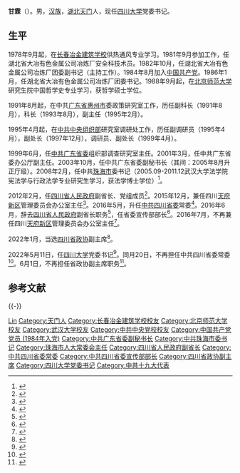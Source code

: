 {{Otheruses|甘霖|other=同名或類似名的其它條目描述}}

'''甘霖'''（{{bd|1963年|7月||catIdx=Gan甘}}）。男，[[汉族|汉族]]，[[湖北|湖北]][[天门市|天门]]人，现任[[四川大学|四川大学]]党委书记。

== 生平 ==
1978年9月起，在[[长春冶金建筑学校|长春冶金建筑学校]]供热通风专业学习。1981年9月参加工作，任湖北省大冶有色金属公司冶炼厂安全科技术员。1982年10月，任湖北省大冶有色金属公司冶炼厂团委副书记（主持工作）。1984年8月加入[[中国共产党|中国共产党]]。1986年1月，任湖北省大冶有色金属公司冶炼厂团委书记。1988年9月起，在[[北京师范大学|北京师范大学]]研究生院中国哲学史专业学习，获哲学硕士学位。

1991年8月起，在中共[[广东省|广东省]][[惠州市|惠州市]]委政策研究室工作，历任副科长（1991年8月），科长（1993年8月），副主任（1995年2月）。

1995年4月起，在[[中共中央组织部|中共中央组织部]]研究室调研处工作，历任副调研员（1995年4月），副处长（1997年12月），调研员、副处长（1999年4月）。

1999年6月，任[[中共广东省委|中共广东省委]]组织部调查研究室主任。2001年3月，任中共广东省委办公厅副主任。2003年10月，任中共广东省委副秘书长（其间：2005年8月升正厅级）。2008年2月，任中共[[珠海市|珠海市]]委书记（2005.09-2011.12武汉大学法学院宪法学与行政法学专业研究生学习，获法学博士学位）<ref>{{cite news|title=李嘉接替甘霖任珠海市委书记|url=http://district.ce.cn/newarea/sddy/201202/05/t20120205_23044987.shtml|accessdate=2016-05-27|newspaper=中国经济网|archive-date=2019-06-08|archive-url=https://web.archive.org/web/20190608070037/http://district.ce.cn/newarea/sddy/201202/05/t20120205_23044987.shtml|dead-url=no}}</ref>。

2012年2月，任[[四川省人民政府|四川省人民政府]]副省长、党组成员<ref>{{cite news|title=甘霖任四川省副省长 黄小祥辞任 侍俊任省公安厅厅长|url=http://district.ce.cn/newarea/sddy/201202/10/t20120210_23062094.shtml|accessdate=2016-05-27|newspaper=中国经济网|archive-date=2020-08-03|archive-url=https://web.archive.org/web/20200803183623/http://district.ce.cn/newarea/sddy/201202/10/t20120210_23062094.shtml|dead-url=no}}</ref>。2015年12月，兼任四川[[天府新区|天府新区]]管理委员会办公室主任<ref>{{cite news|title=四川任免甘霖、周思源、钟志荣、张绍军、刘建和等职务|url=http://district.ce.cn/newarea/sddy/201512/24/t20151224_7792801.shtml|accessdate=2016-05-27|newspaper=中国经济网|archive-date=2019-06-14|archive-url=https://web.archive.org/web/20190614200133/http://district.ce.cn/newarea/sddy/201512/24/t20151224_7792801.shtml|dead-url=no}}</ref>。2016年5月，升任[[中共四川省委|中共四川省委]]常委<ref>{{cite news|title=曲木史哈、甘霖任四川省委常委，李登菊不再担任|url=http://www.thepaper.cn/newsDetail_forward_1475402|accessdate=2016-05-27|newspaper=澎湃新闻|archive-date=2016-05-30|archive-url=https://web.archive.org/web/20160530040420/http://www.thepaper.cn/newsDetail_forward_1475402|dead-url=no}}</ref>。2016年6月，辞去[[四川省人民政府|四川省人民政府]]副省长职务<ref>{{cite news|title=遂宁市委书记杨洪波、宜宾市委书记王铭晖出任四川省副省长|url=http://www.thepaper.cn/newsDetail_forward_1477504|accessdate=2016-06-05|newspaper=澎湃新闻|archive-date=2016-06-01|archive-url=https://web.archive.org/web/20160601153009/http://www.thepaper.cn/newsDetail_forward_1477504|dead-url=no}}</ref>，任省委宣传部部长<ref>{{cite web|url=http://china.caixin.com/2016-06-07/100948684.html|title=新任四川省委常委曲木史哈、甘霖职务公布|publisher=财新网|accessdate=2016-06-07|archive-date=2016-06-08|archive-url=https://web.archive.org/web/20160608135301/http://china.caixin.com/2016-06-07/100948684.html|dead-url=no}}</ref>。2016年7月，不再兼任四川[[天府新区|天府新区]]管理委员会办公室主任<ref>{{cite news|title=四川副省长王宁兼任天府新区管委会办公室主任，甘霖不再兼任|url=http://www.thepaper.cn/newsDetail_forward_1494754|accessdate=2016-07-06|newspaper=澎湃新闻|archive-date=2016-07-08|archive-url=https://web.archive.org/web/20160708094731/http://www.thepaper.cn/newsDetail_forward_1494754|dead-url=no}}</ref>。

2022年1月，当选[[中国人民政治协商会议四川省委员会|四川省政协]]副主席<ref>{{Cite web|title=田向利当选为四川省政协主席|url=http://sc.people.com.cn/n2/2022/0120/c345514-35104833.html|access-date=2022-01-20|publisher=人民网|archive-date=2022-01-22|archive-url=https://web.archive.org/web/20220122084646/http://sc.people.com.cn/n2/2022/0120/c345514-35104833.html|dead-url=no}}</ref>。

2022年5月11日，任[[四川大学|四川大学]]党委书记<ref>{{Cite web|title=甘霖任四川大学党委书记|url=http://www.xinhuanet.com/politics/2022-05/12/c_1128642609.htm|access-date=2022-05-12|work=新华网}}</ref>。同月20日，不再担任中共四川省委常委<ref>{{Cite web|title=甘霖同志不再担任中共四川省委常委；四川发布干部任前公示|url=http://sc.people.com.cn/n2/2022/0520/c345514-35277361.html|access-date=2022-05-23|work=sc.people.com.cn}}</ref>。6月1日，不再担任省政协副主席职务<ref>{{Cite web|title=甘霖不再担任四川省政协副主席职务|url=http://district.ce.cn/newarea/sddy/202206/02/t20220602_37702663.shtml|access-date=2022-06-08|work=中国经济网}}</ref>。

== 参考文献 ==
{{reflist|3}}

{{-}}
{{start box}}
{{s-ppo|cpc}}
{{s-before|[[王建国_(1959年)|王建国]]}}
{{s-title|中国共产党[[四川大学|四川大学]]委员会书记|2022年5月－}} 
{{s-inc}}
{{s-before|[[尹力_(官员)|尹力]]}}
{{s-title|[[中国共产党四川省委员会|中国共产党四川省委员会]]宣传部部长|2016年6月－2022年5月}} 
{{s-after|[[郑莉|郑莉]]}}
{{s-before|[[邓维龙|邓维龙]]}}
{{s-title|[[中国共产党珠海市委员会|中国共产党珠海市委员会]]书记|2008年2月－2012年2月}} 
{{s-after|[[李嘉_(政治人物)|李嘉]]}}
{{end box}}

{{四川大学}}

{{Authority control}}
{{DEFAULTSORT:Gan甘}}
[[Category:甘姓|Lin]]
[[Category:天门人|Category:天门人]]
[[Category:长春冶金建筑学校校友|Category:长春冶金建筑学校校友]]
[[Category:北京师范大学校友|Category:北京师范大学校友]]
[[Category:武汉大学校友|Category:武汉大学校友]]
[[Category:中共中央党校校友|Category:中共中央党校校友]]
[[Category:中国共产党党员_(1984年入党)|Category:中国共产党党员 (1984年入党)]]
[[Category:中共广东省委副秘书长|Category:中共广东省委副秘书长]]
[[Category:中共珠海市委书记|Category:中共珠海市委书记]]
[[Category:珠海市人大常委会主任|Category:珠海市人大常委会主任]]
[[Category:四川省人民政府副省长|Category:四川省人民政府副省长]]
[[Category:中共四川省委常委|Category:中共四川省委常委]]
[[Category:中共四川省委宣传部部长|Category:中共四川省委宣传部部长]]
[[Category:四川省政协副主席|Category:四川省政协副主席]]
[[Category:四川大学党委书记|Category:四川大学党委书记]]
[[Category:中共十九大代表|Category:中共十九大代表]]
